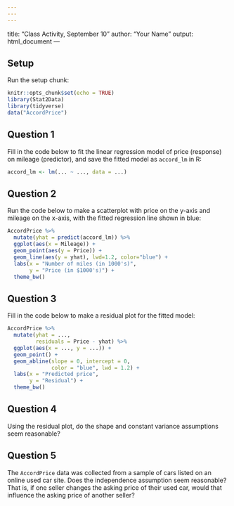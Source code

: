 ```yaml
---
---
---
```

title: "Class Activity, September 10"
author: "Your Name"
output: html_document
---

## Setup

Run the setup chunk:

```r
knitr::opts_chunk$set(echo = TRUE)
library(Stat2Data)
library(tidyverse)
data("AccordPrice")
```

## Question 1

Fill in the code below to fit the linear regression model of price (response) on mileage (predictor), and save the fitted model as `accord_lm` in R:

```r
accord_lm <- lm(... ~ ..., data = ...)
```


## Question 2

Run the code below to make a scatterplot with price on the y-axis and mileage on the x-axis, with the fitted regression line shown in blue:

```r
AccordPrice %>%
  mutate(yhat = predict(accord_lm)) %>%
  ggplot(aes(x = Mileage)) +
  geom_point(aes(y = Price)) +
  geom_line(aes(y = yhat), lwd=1.2, color="blue") +
  labs(x = "Number of miles (in 1000's)",
       y = "Price (in $1000's)") +
  theme_bw()
```

## Question 3

Fill in the code below to make a residual plot for the fitted model:

```r
AccordPrice %>%
  mutate(yhat = ...,
         residuals = Price - yhat) %>%
  ggplot(aes(x = ..., y = ...)) +
  geom_point() +
  geom_abline(slope = 0, intercept = 0, 
              color = "blue", lwd = 1.2) +
  labs(x = "Predicted price",
       y = "Residual") +
  theme_bw()
```


## Question 4

Using the residual plot, do the shape and constant variance assumptions seem reasonable? 


## Question 5

The `AccordPrice` data was collected from a sample of cars listed on an online used car site. Does the independence assumption seem reasonable? That is, if one seller changes the asking price of their used car, would that influence the asking price of another seller?